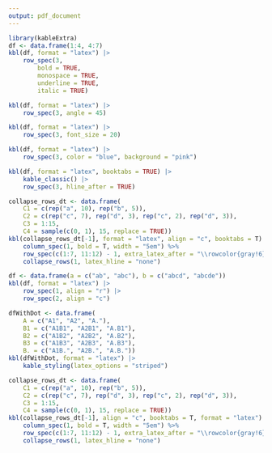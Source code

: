 ```yaml
---
output: pdf_document
---
```


```r
library(kableExtra)
df <- data.frame(1:4, 4:7)
kbl(df, format = "latex") |>
    row_spec(3,
        bold = TRUE,
        monospace = TRUE,
        underline = TRUE,
        italic = TRUE)
```

```r
kbl(df, format = "latex") |>
    row_spec(3, angle = 45)
```

```r
kbl(df, format = "latex") |>
    row_spec(3, font_size = 20)
```

```r
kbl(df, format = "latex") |>
    row_spec(3, color = "blue", background = "pink")
```

```r
kbl(df, format = "latex", booktabs = TRUE) |>
    kable_classic() |>
    row_spec(3, hline_after = TRUE)
```


```r
collapse_rows_dt <- data.frame(
    C1 = c(rep("a", 10), rep("b", 5)),
    C2 = c(rep("c", 7), rep("d", 3), rep("c", 2), rep("d", 3)),
    C3 = 1:15,
    C4 = sample(c(0, 1), 15, replace = TRUE))
kbl(collapse_rows_dt[-1], format = "latex", align = "c", booktabs = T) %>%
    column_spec(1, bold = T, width = "5em") %>%
    row_spec(c(1:7, 11:12) - 1, extra_latex_after = "\\rowcolor{gray!6}") %>%
    collapse_rows(1, latex_hline = "none")
```

```r
df <- data.frame(a = c("ab", "abc"), b = c("abcd", "abcde"))
kbl(df, format = "latex") |>
    row_spec(1, align = "r") |>
    row_spec(2, align = "c")
```


```r
dfWithDot <- data.frame(
    A = c("A1", "A2", "A."),
    B1 = c("A1B1", "A2B1", "A.B1"),
    B2 = c("A1B2", "A2B2", "A.B2"),
    B3 = c("A1B3", "A2B3", "A.B3"),
    B. = c("A1B.", "A2B.", "A.B."))
kbl(dfWithDot, format = "latex") |>
    kable_styling(latex_options = "striped")
```


```r
collapse_rows_dt <- data.frame(
    C1 = c(rep("a", 10), rep("b", 5)),
    C2 = c(rep("c", 7), rep("d", 3), rep("c", 2), rep("d", 3)),
    C3 = 1:15,
    C4 = sample(c(0, 1), 15, replace = TRUE))
kbl(collapse_rows_dt[-1], align = "c", booktabs = T, format = "latex") %>%
    column_spec(1, bold = T, width = "5em") %>%
    row_spec(c(1:7, 11:12) - 1, extra_latex_after = "\\rowcolor{gray!6}") %>%
    collapse_rows(1, latex_hline = "none")
```